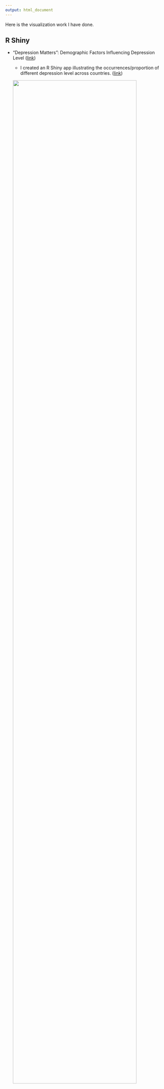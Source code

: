 ```yaml
---
output: html_document
---
```


Here is the visualization work I have done.

## R Shiny

 * "Depression Matters": Demographic Factors Influencing Depression Level ([link](https://doloreshqq.github.io/p8105_final.github.io/index.html))
 
    * I created an R Shiny app illustrating the occurrences/proportion of different depression level across countries. ([link](https://doloreshqq.shinyapps.io/r_shiny_for_p8105/))

    <img src="images/r_shiny_depression.png" style="width:90%">